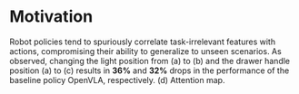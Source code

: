 # Motivation

Robot policies tend to spuriously correlate task-irrelevant features with actions, compromising their ability to generalize to unseen scenarios. 
As observed, changing the light position from (a) to (b) and the drawer handle position (a) to (c) results in **36%** and **32%** drops in the performance of the baseline policy OpenVLA, respectively. (d) Attention map.